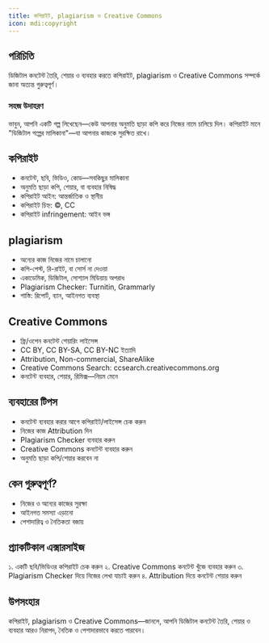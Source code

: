 ```yaml
---
title: কপিরাইট, plagiarism ও Creative Commons
icon: mdi:copyright
---
```


## পরিচিতি

ডিজিটাল কনটেন্ট তৈরি, শেয়ার ও ব্যবহার করতে কপিরাইট, plagiarism ও Creative Commons সম্পর্কে জানা অত্যন্ত গুরুত্বপূর্ণ।

### সহজ উদাহরণ
ভাবুন, আপনি একটি গল্প লিখেছেন—কেউ আপনার অনুমতি ছাড়া কপি করে নিজের নামে চালিয়ে দিল। কপিরাইট মানে "ডিজিটাল গল্পের মালিকানা"—যা আপনার কাজকে সুরক্ষিত রাখে।

## কপিরাইট

- কনটেন্ট, ছবি, ভিডিও, কোড—সবকিছুর মালিকানা
- অনুমতি ছাড়া কপি, শেয়ার, বা ব্যবহার নিষিদ্ধ
- কপিরাইট আইন: আন্তর্জাতিক ও স্থানীয়
- কপিরাইট চিহ্ন: ©, CC
- কপিরাইট infringement: আইন ভঙ্গ

## plagiarism

- অন্যের কাজ নিজের নামে চালানো
- কপি-পেস্ট, রি-রাইট, বা সোর্স না দেওয়া
- একাডেমিক, ডিজিটাল, সোশ্যাল মিডিয়ায় অপরাধ
- Plagiarism Checker: Turnitin, Grammarly
- শাস্তি: রিপোর্ট, ব্যান, আইনগত ব্যবস্থা

## Creative Commons

- ফ্রি/ওপেন কনটেন্ট শেয়ারিং লাইসেন্স
- CC BY, CC BY-SA, CC BY-NC ইত্যাদি
- Attribution, Non-commercial, ShareAlike
- Creative Commons Search: ccsearch.creativecommons.org
- কনটেন্ট ব্যবহার, শেয়ার, রিমিক্স—নিয়ম মেনে

## ব্যবহারের টিপস

- কনটেন্ট ব্যবহার করার আগে কপিরাইট/লাইসেন্স চেক করুন
- নিজের কাজ Attribution দিন
- Plagiarism Checker ব্যবহার করুন
- Creative Commons কনটেন্ট ব্যবহার করুন
- অনুমতি ছাড়া কপি/শেয়ার করবেন না

## কেন গুরুত্বপূর্ণ?

- নিজের ও অন্যের কাজের সুরক্ষা
- আইনগত সমস্যা এড়ানো
- পেশাদারিত্ব ও নৈতিকতা বজায়

## প্র্যাকটিকাল এক্সারসাইজ

১. একটি ছবি/ভিডিওর কপিরাইট চেক করুন
২. Creative Commons কনটেন্ট খুঁজে ব্যবহার করুন
৩. Plagiarism Checker দিয়ে নিজের লেখা যাচাই করুন
৪. Attribution দিয়ে কনটেন্ট শেয়ার করুন

## উপসংহার

কপিরাইট, plagiarism ও Creative Commons—জানলে, আপনি ডিজিটাল কনটেন্ট তৈরি, শেয়ার ও ব্যবহার আরও নিরাপদ, নৈতিক ও পেশাদারভাবে করতে পারবেন।
